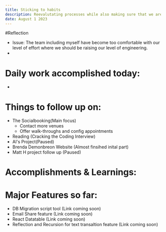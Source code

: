 ```yaml
---
title: Sticking to habits
description: Reevalutating processes while also making sure that we are not providing a lesser level effort or product.
date: August 1 2023
---
```


#Reflection

- Issue: The team including myself have become too comfortable with our level of effort where we should be raising our level of engineering.
-

# Daily work accomplished today:

-

# Things to follow up on:

- The Socialbooking(Main focus)
  - Contact more venues
  - Offer walk-throughs and config appointments
- Reading (Cracking the Coding Interview)
- Al's Project(Paused)
- Brenda Demonbreon Website (Almost finsihed inital part)
- Matt H project follow up (Paused)

# Accomplishments & Learnings:

# Major Features so far:

- DB Migration script tool (Link coming soon)
- Email Share feature (Link coming soon)
- React Datatable (Link coming soon)
- Reflection and Recursion for text transaltion feature (Link coming soon)
